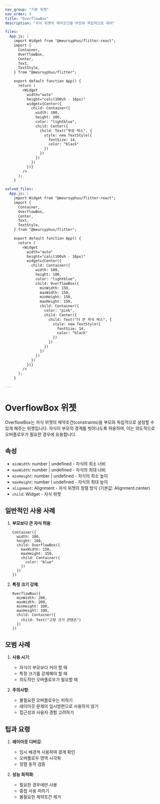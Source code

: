 ```yaml
---
nav_group: "기본 위젯"
nav_order: 9
title: "OverflowBox"
description: "자식 위젯의 제약조건을 부모와 독립적으로 제어"

files:
  App.js: |
    import Widget from "@meursyphus/flitter-react";
    import {
      Container,
      OverflowBox,
      Center,
      Text,
      TextStyle,
    } from "@meursyphus/flitter";

    export default function App() {
      return (
        <Widget
          width="auto"
          height="calc(100vh - 16px)"
          widget={Center({
            child: Container({
              width: 100,
              height: 100,
              color: "lightblue",
              child: Center({
                child: Text("부모 박스", {
                  style: new TextStyle({
                    fontSize: 14,
                    color: "black"
                  })
                })
              })
            })
          })}
        />
      );
    }

solved_files:
  App.js: |
    import Widget from "@meursyphus/flitter-react";
    import {
      Container,
      OverflowBox,
      Center,
      Text,
      TextStyle,
    } from "@meursyphus/flitter";

    export default function App() {
      return (
        <Widget
          width="auto"
          height="calc(100vh - 16px)"
          widget={Center({
            child: Container({
              width: 100,
              height: 100,
              color: "lightblue",
              child: OverflowBox({
                minWidth: 150,
                maxWidth: 150,
                minHeight: 150,
                maxHeight: 150,
                child: Container({
                  color: "pink",
                  child: Center({
                    child: Text("더 큰 자식 박스", {
                      style: new TextStyle({
                        fontSize: 14,
                        color: "black"
                      })
                    })
                  })
                })
              })
            })
          })}
        />
      );
    }

---
```


# OverflowBox 위젯

OverflowBox는 자식 위젯의 제약조건(constraints)을 부모와 독립적으로 설정할 수 있게 해주는 위젯입니다. 자식이 부모의 경계를 벗어나도록 허용하며, 이는 의도적으로 오버플로우가 필요한 경우에 유용합니다.

## 속성

- `minWidth`: number | undefined - 자식의 최소 너비
- `maxWidth`: number | undefined - 자식의 최대 너비
- `minHeight`: number | undefined - 자식의 최소 높이
- `maxHeight`: number | undefined - 자식의 최대 높이
- `alignment`: Alignment - 자식 위젯의 정렬 방식 (기본값: Alignment.center)
- `child`: Widget - 자식 위젯

## 일반적인 사용 사례

1. **부모보다 큰 자식 허용**:
   ```tsx
   Container({
     width: 100,
     height: 100,
     child: OverflowBox({
       maxWidth: 150,
       maxHeight: 150,
       child: Container({
         color: "blue"
       })
     })
   })
   ```

2. **특정 크기 강제**:
   ```tsx
   OverflowBox({
     minWidth: 200,
     maxWidth: 200,
     minHeight: 100,
     maxHeight: 100,
     child: Container({
       child: Text("고정 크기 콘텐츠")
     })
   })
   ```

## 모범 사례

1. **사용 시기**:
   - 자식이 부모보다 커야 할 때
   - 특정 크기를 강제해야 할 때
   - 의도적인 오버플로우가 필요할 때

2. **주의사항**:
   - 불필요한 오버플로우는 피하기
   - 레이아웃 문제의 임시방편으로 사용하지 않기
   - 접근성과 사용자 경험 고려하기

## 팁과 요령

1. **레이아웃 디버깅**:
   - 임시 배경색 사용하여 경계 확인
   - 오버플로우 영역 시각화
   - 정렬 동작 검증

2. **성능 최적화**:
   - 필요한 경우에만 사용
   - 중첩 사용 피하기
   - 불필요한 제약조건 제거
